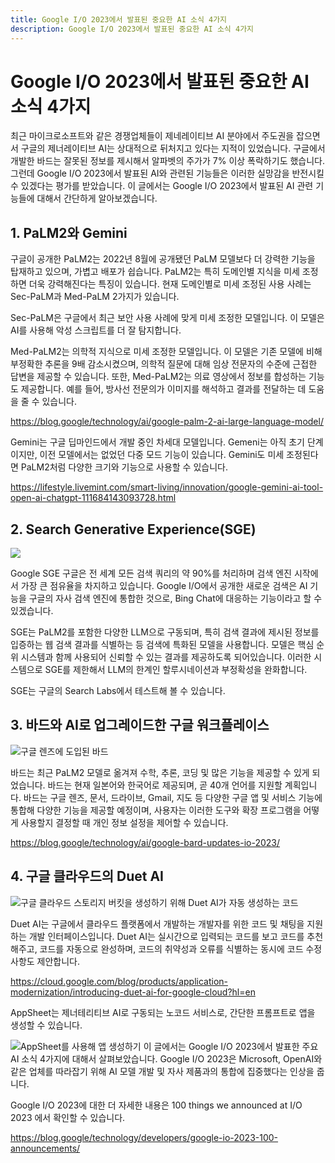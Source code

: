 ```yaml
---
title: Google I/O 2023에서 발표된 중요한 AI 소식 4가지
description: Google I/O 2023에서 발표된 중요한 AI 소식 4가지
---
```

# Google I/O 2023에서 발표된 중요한 AI 소식 4가지
최근 마이크로소프트와 같은 경쟁업체들이 제네레이티브 AI 분야에서 주도권을 잡으면서 구글의 제너레이티브 AI는 상대적으로 뒤처지고 있다는 지적이 있었습니다.
구글에서 개발한 바드는 잘못된 정보를 제시해서 알파벳의 주가가 7% 이상 폭락하기도 했습니다. 그런데 Google I/O 2023에서 발표된 AI와 관련된 기능들은
이러한 실망감을 반전시킬 수 있겠다는 평가를 받았습니다. 이 글에서는 Google I/O 2023에서 발표된 AI 관련 기능들에 대해서 간단하게 알아보겠습니다.



## 1. PaLM2와 Gemini
구글이 공개한 PaLM2는 2022년 8월에 공개됐던 PaLM 모델보다 더 강력한 기능을 탑재하고 있으며, 가볍고 배포가 쉽습니다.
PaLM2는 특히 도메인별 지식을 미세 조정하면 더욱 강력해진다는 특징이 있습니다. 현재 도메인별로 미세 조정된 사용 사례는 Sec-PaLM과 Med-PaLM 2가지가 있습니다.



Sec-PaLM은 구글에서 최근 보안 사용 사례에 맞게 미세 조정한 모델입니다. 이 모델은 AI를 사용해 악성 스크립트를 더 잘 탐지합니다.

Med-PaLM2는  의학적 지식으로 미세 조정한 모델입니다. 이 모델은 기존 모델에 비해 부정확한 추론을 9배 감소시켰으며,
의학적 질문에 대해 임상 전문자의 수준에 근접한 답변을 제공할 수 있습니다. 또한, Med-PaLM2는 의료 영상에서 정보를 합성하는 기능도 제공합니다.
예를 들어, 방사선 전문의가 이미지를 해석하고 결과를 전달하는 데 도움을 줄 수 있습니다.



https://blog.google/technology/ai/google-palm-2-ai-large-language-model/

Gemini는 구글 딥마인드에서 개발 중인 차세대 모델입니다. Gemeni는 아직 초기 단계이지만, 이전 모델에서는 없었던 다중 모드 기능이 있습니다. Gemini도 미세 조정된다면 PaLM2처럼 다양한 크기와 기능으로 사용할 수 있습니다.



https://lifestyle.livemint.com/smart-living/innovation/google-gemini-ai-tool-open-ai-chatgpt-111684143093728.html

## 2. Search Generative Experience(SGE)

![](https://img1.daumcdn.net/thumb/R1280x0/?scode=mtistory2&fname=https%3A%2F%2Fblog.kakaocdn.net%2Fdn%2FdzcmlW%2FbtsgnXGpI9g%2FbZFyxWvsHFGjgtg64wgqdk%2Fimg.png)

Google SGE
구글은 전 세계 모든 검색 쿼리의 약 90%를 처리하며 검색 엔진 시작에서 가장 큰 점유율을 차지하고 있습니다. Google I/O에서 공개한 새로운 검색은 AI 기능을 구글의 자사 검색 엔진에 통합한 것으로, Bing Chat에 대응하는 기능이라고 할 수 있겠습니다.



SGE는 PaLM2를 포함한 다양한 LLM으로 구동되며, 특히 검색 결과에 제시된 정보를 입증하는 웹 검색 결과를 식별하는 등 검색에 특화된 모델을 사용합니다. 모델은 핵심 순위 시스템과 함께 사용되어 신뢰할 수 있는 결과를 제공하도록 되어있습니다. 이러한 시스템으로 SGE를 제한해서 LLM의 한계인 할루시네이션과 부정확성을 완화합니다.



SGE는 구글의 Search Labs에서 테스트해 볼 수 있습니다.

## 3. 바드와 AI로 업그레이드한 구글 워크플레이스
![구글 렌즈에 도입된 바드](https://blog.kakaocdn.net/dn/6HnpO/btsgn3nurPZ/LhzF96uy1TFonpmFXfCxpK/img.gif)

바드는 최근 PaLM2 모델로 옮겨져 수학, 추론, 코딩 및 많은 기능을 제공할 수 있게 되었습니다. 바드는 현재 일본어와 한국어로 제공되며,
곧 40개 언어를 지원할 계획입니다. 바드는 구글 렌즈, 문서, 드라이브, Gmail, 지도 등 다양한 구글 앱 및 서비스 기능에 통합해 다양한 기능을 제공할 예정이며,
사용자는 이러한 도구와 확장 프로그램을 어떻게 사용할지 결정할 때 개인 정보 설정을 제어할 수 있습니다.



https://blog.google/technology/ai/google-bard-updates-io-2023/


## 4. 구글 클라우드의 Duet AI
![구글 클라우드 스토리지 버킷을 생성하기 위해 Duet AI가 자동 생성하는 코드](https://blog.kakaocdn.net/dn/cQ69dX/btsgkl3pK1p/APpLlmMvu6Pppk36yH9UKk/img.gif)

Duet AI는 구글에서 클라우드 플랫폼에서 개발하는 개발자를 위한 코드 및 채팅을 지원하는 개발 인터페이스입니다.
Duet AI는 실시간으로 입력되는 코드를 보고 코드를 추천해주고, 코드를 자동으로 완성하며, 코드의 취약성과 오류를 식별하는 동시에 코드 수정 사항도 제안합니다.

https://cloud.google.com/blog/products/application-modernization/introducing-duet-ai-for-google-cloud?hl=en


AppSheet는 제너테리티브 AI로 구동되는 노코드 서비스로, 간단한 프롬프트로 앱을 생성할 수 있습니다.


![AppSheet를 사용해 앱 생성하기](https://youtu.be/DjAD81A9nYk)
이 글에서는 Google I/O 2023에서 발표한 주요 AI 소식 4가지에 대해서 살펴보았습니다.
Google I/O 2023은 Microsoft, OpenAI와 같은 업체를 따라잡기 위해 AI 모델 개발 및 자사 제품과의 통합에 집중했다는 인상을 줍니다.



Google I/O 2023에 대한 더 자세한 내용은 100 things we announced at I/O 2023 에서 확인할 수 있습니다.



https://blog.google/technology/developers/google-io-2023-100-announcements/

